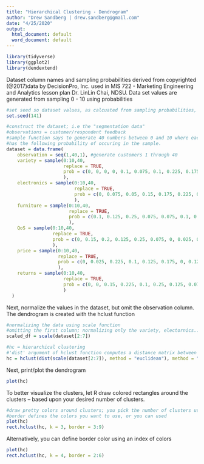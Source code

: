 ---
title: "Hierarchical Clustering - Dendrogram"
author: "Drew Sandberg | drew.sandberg@gmail.com"
date: "4/25/2020"
output:
  html_document: default
  word_document: default
---

```{r include=FALSE}
library(tidyverse)
library(ggplot2)
library(dendextend)
```

Dataset column names and sampling probabilities derived from copyrighted (@2017)data by DecisionPro, Inc. used in
MIS 722 - Marketing Engineering and Analytics lesson plan Dr. LinLin Chai, NDSU. 
Data set values are generated from sampling 0 - 10 using probabilities
```{r}
#set seed so dataset values, as calcuated from sampling probabilities, are generated with the same values each time.
set.seed(141)

#construct the dataset; i.e the "segmentation data"
#observations = customer/respondent feedback
#sample function says to generate 40 numbers between 0 and 10 where each of the numbers (i.e. 0, 1,2,3 etc.) 
#has the following probability of occuring in the sample.
dataset = data.frame(
    observation = seq(1,40,1), #generate customers 1 through 40
    variety = sample(0:10,40,
                     replace = TRUE, 
                     prob = c(0, 0, 0, 0, 0.1, 0.075, 0.1, 0.225, 0.175, 0.075, 0.25)
                     ),
    electronics = sample(0:10,40,
                         replace = TRUE, 
                         prob = c(0, 0.075, 0.05, 0.15, 0.175, 0.225, 0.225, 0.025, 0.075, 0, 0)
                         ),
    furniture = sample(0:10,40,
                       replace = TRUE, 
                       prob = c(0.1, 0.125, 0.25, 0.075, 0.075, 0.1, 0.125, 0.15, 0, 0, 0)
                       ),
    QoS = sample(0:10,40,
                 replace = TRUE, 
                 prob = c(0, 0.15, 0.2, 0.125, 0.25, 0.075, 0, 0.025, 0.05, 0.125, 0)
                 ),
    price = sample(0:10,40,
                   replace = TRUE, 
                   prob = c(0, 0.025, 0.225, 0.1, 0.125, 0.175, 0, 0.125, 0.075, 0.075, 0.075)
                   ),
    returns = sample(0:10,40,
                     replace = TRUE, 
                     prob = c(0, 0, 0.15, 0.225, 0.1, 0.25, 0.125, 0.075, 0.075, 0, 0)
                     )
  )
```

Next, normalize the values in the dataset, but omit the observation column.
The dendrogram is created with the hclust function

```{r}
#normalizing the data using scale function
#omitting the first column; normalizing only the variety, electornics... returns values
scaled_df = scale(dataset[2:7])

#hc = hierarchical clustering
#'dist' argument of hclust function computes a distance matrix between all values
hc = hclust(dist(scale(dataset[2:7]), method = "euclidean"), method = "average")
```

Next, print/plot the dendrogram
```{r}
plot(hc)
```

To better visualize the clusters, let R draw colored rectangles around the clusters -- based upon your desired number of clusters.
```{r}
#draw pretty colors around clusters; you pick the number of clusters using the k argument (e.g. k = 3)
#border defines the colors you want to use, or you can used 
plot(hc)
rect.hclust(hc, k = 3, border = 3:9)
```

Alternatively, you can define border color using an index of colors
```{r}
plot(hc)
rect.hclust(hc, k = 4, border = 2:6)
```

